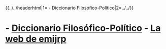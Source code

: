 {{../../headerhtml|1={{{1}}} - Diccionario Filosófico-Político|2=../../}}
= {{{1}}} - [[index|Diccionario Filosófico-Político]] - [[../../index|La web de emijrp]] =

